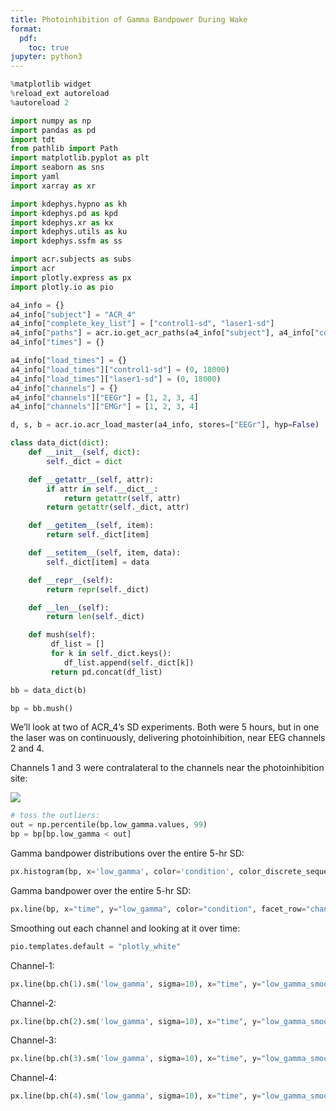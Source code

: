 ```yaml
---
title: Photoinhibition of Gamma Bandpower During Wake
format:
  pdf:
    toc: true
jupyter: python3
---
```


```python
%matplotlib widget
%reload_ext autoreload
%autoreload 2

import numpy as np
import pandas as pd
import tdt
from pathlib import Path
import matplotlib.pyplot as plt
import seaborn as sns
import yaml
import xarray as xr

import kdephys.hypno as kh
import kdephys.pd as kpd
import kdephys.xr as kx
import kdephys.utils as ku
import kdephys.ssfm as ss

import acr.subjects as subs
import acr
import plotly.express as px
import plotly.io as pio
```

```python
a4_info = {}
a4_info["subject"] = "ACR_4"
a4_info["complete_key_list"] = ["control1-sd", "laser1-sd"]
a4_info["paths"] = acr.io.get_acr_paths(a4_info["subject"], a4_info["complete_key_list"])
a4_info["times"] = {}

a4_info["load_times"] = {}
a4_info["load_times"]["control1-sd"] = (0, 18000)
a4_info["load_times"]["laser1-sd"] = (0, 18000)
a4_info["channels"] = {}
a4_info["channels"]["EEGr"] = [1, 2, 3, 4]
a4_info["channels"]["EMGr"] = [1, 2, 3, 4]
```

```python
d, s, b = acr.io.acr_load_master(a4_info, stores=["EEGr"], hyp=False)
```

```python
class data_dict(dict):
    def __init__(self, dict):
        self._dict = dict

    def __getattr__(self, attr):
        if attr in self.__dict__:
            return getattr(self, attr)
        return getattr(self._dict, attr)

    def __getitem__(self, item):
        return self._dict[item]

    def __setitem__(self, item, data):
        self._dict[item] = data

    def __repr__(self):
        return repr(self._dict)

    def __len__(self):
        return len(self._dict)

    def mush(self):
         df_list = []
         for k in self._dict.keys():
            df_list.append(self._dict[k])
         return pd.concat(df_list)
```

```python
bb = data_dict(b)
```

```python
bp = bb.mush()
```

We'll look at two of ACR_4's SD experiments. Both were 5 hours, but in one the laser was on continuously, delivering photoinhibition, near EEG channels 2 and 4. 

Channels 1 and 3 were contralateral to the channels near the photoinhibition site:

![](ref/acr4_schematic.png)

```python
# toss the outliers:
out = np.percentile(bp.low_gamma.values, 99)
bp = bp[bp.low_gamma < out]
```

Gamma bandpower distributions over the entire 5-hr SD:

```python
px.histogram(bp, x='low_gamma', color='condition', color_discrete_sequence=['black', 'royalblue'], marginal='box', barmode='overlay', facet_col='channel', facet_col_wrap=1)
```

Gamma bandpower over the entire 5-hr SD:

```python
px.line(bp, x="time", y="low_gamma", color="condition", facet_row="channel", width=1800, height=1200, color_discrete_sequence=['black', 'royalblue'])
```

Smoothing out each channel and looking at it over time:

```python
pio.templates.default = "plotly_white"
```

Channel-1:

```python
px.line(bp.ch(1).sm('low_gamma', sigma=10), x="time", y="low_gamma_smooth", color="condition", width=1800, height=600, color_discrete_sequence=['black', 'royalblue'])
```

Channel-2:

```python
px.line(bp.ch(2).sm('low_gamma', sigma=10), x="time", y="low_gamma_smooth", color="condition", width=1800, height=600, color_discrete_sequence=['black', 'royalblue'])
```

Channel-3:

```python
px.line(bp.ch(3).sm('low_gamma', sigma=10), x="time", y="low_gamma_smooth", color="condition", width=1800, height=600, color_discrete_sequence=['black', 'royalblue'])
```

Channel-4:

```python
px.line(bp.ch(4).sm('low_gamma', sigma=10), x="time", y="low_gamma_smooth", color="condition", width=1800, height=600, color_discrete_sequence=['black', 'royalblue'])
```
